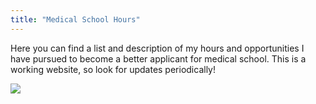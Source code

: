 ```yaml
---
title: "Medical School Hours"
---
```

Here you can find a list and description of my hours and opportunities I have pursued to become a better applicant for medical school. This is a working website, so look for updates periodically!
<br>

![](professional_headshot.png)